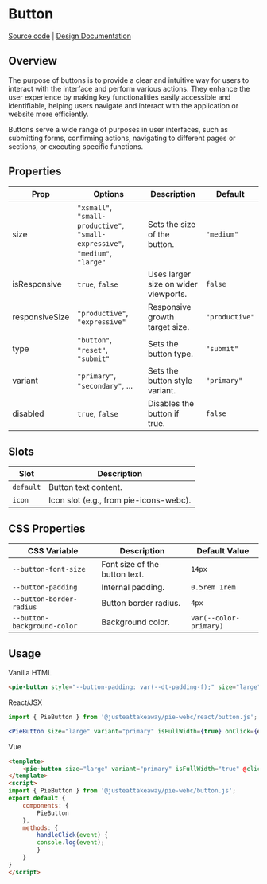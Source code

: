 
<Meta title="Components/Button" name="Overview" />

# Button

[Source code](https://github.com/justeattakeaway/pie/tree/main/packages/components/pie-button) | [Design Documentation](https://pie.design/components/button/)

## Overview
The purpose of buttons is to provide a clear and intuitive way for users to interact with the interface and perform various actions. They enhance the user experience by making key functionalities easily accessible and identifiable, helping users navigate and interact with the application or website more efficiently.

Buttons serve a wide range of purposes in user interfaces, such as submitting forms, confirming actions, navigating to different pages or sections, or executing specific functions.


## Properties

| Prop            | Options | Description | Default |
|-----------------|---------|-------------|---------|
| size            | `"xsmall"`, `"small-productive"`, `"small-expressive"`, `"medium"`, `"large"` | Sets the size of the button. | `"medium"` |
| isResponsive    | `true`, `false` | Uses larger size on wider viewports. | `false` |
| responsiveSize  | `"productive"`, `"expressive"` | Responsive growth target size. | `"productive"` |
| type            | `"button"`, `"reset"`, `"submit"` | Sets the button type. | `"submit"` |
| variant         | `"primary"`, `"secondary"`, ... | Sets the button style variant. | `"primary"` |
| disabled        | `true`, `false` | Disables the button if true. | `false` |

## Slots

| Slot    | Description |
|---------|-------------|
| `default` | Button text content. |
| `icon`    | Icon slot (e.g., from pie-icons-webc). |

## CSS Properties

| CSS Variable | Description | Default Value |
|--------------|-------------|----------------|
| `--button-font-size` | Font size of the button text. | `14px` |
| `--button-padding` | Internal padding. | `0.5rem 1rem` |
| `--button-border-radius` | Button border radius. | `4px` |
| `--button-background-color` | Background color. | `var(--color-primary)` |

## Usage

Vanilla HTML
```html
<pie-button style="--button-padding: var(--dt-padding-f);" size="large" variant="primary" isFullWidth="true" onclick="e => console.log(e)">Click me!</pie-button>
```

React/JSX
```jsx
import { PieButton } from '@justeattakeaway/pie-webc/react/button.js';

<PieButton size="large" variant="primary" isFullWidth={true} onClick={e => console.log(e)}>Click me!</PieButton>
```

Vue
```html
<template>
    <pie-button size="large" variant="primary" isFullWidth="true" @click="handleClick">Click me!</pie-button>
</template>
<script>
import { PieButton } from '@justeattakeaway/pie-webc/button.js';
export default {
    components: {
        PieButton
    },
    methods: {
        handleClick(event) {
        console.log(event);
        }
    }
}
</script>
```

